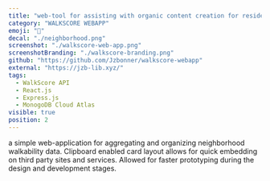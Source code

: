 ```yaml
---
title: "web-tool for assisting with organic content creation for residential communities"
category: "WALKSCORE WEBAPP"
emoji: "📌"
decal: "./neighborhood.png"
screenshot: "./walkscore-web-app.png"
screenshotBranding: "./walkscore-branding.png"
github: "https://github.com/Jzbonner/walkscore-webapp"
external: "https://jzb-lib.xyz/"
tags:
  - WalkScore API
  - React.js
  - Express.js
  - MonogoDB Cloud Atlas
visible: true
position: 2
---
```


a simple web-application for aggregating and organizing neighborhood walkability data. Clipboard enabled card layout allows for quick embedding on third party sites and services. Allowed for faster prototyping during the design and development stages.

